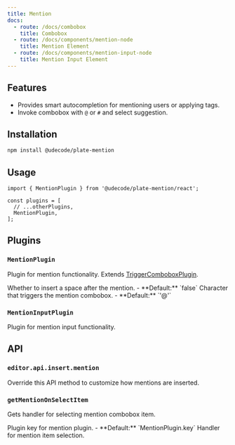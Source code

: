 ```yaml
---
title: Mention
docs:
  - route: /docs/combobox
    title: Combobox
  - route: /docs/components/mention-node
    title: Mention Element
  - route: /docs/components/mention-input-node
    title: Mention Input Element
---
```


<ComponentPreview name="mention-demo" />

<PackageInfo>

## Features

- Provides smart autocompletion for mentioning users or applying tags.
- Invoke combobox with `@` or `#` and select suggestion.

</PackageInfo>

## Installation

```bash
npm install @udecode/plate-mention
```

## Usage

```tsx
import { MentionPlugin } from '@udecode/plate-mention/react';

const plugins = [
  // ...otherPlugins,
  MentionPlugin,
];
```

## Plugins

### `MentionPlugin`

Plugin for mention functionality. Extends [TriggerComboboxPlugin](/docs/combobox#options).

<API name="MentionPlugin">
<APIOptions type="MentionPluginOptions">
  <APIItem name="insertSpaceAfterMention" type="boolean" optional>
    Whether to insert a space after the mention.
    - **Default:** `false`
  </APIItem>
  <APIItem name="trigger" type="string" optional>
    Character that triggers the mention combobox.
    - **Default:** `'@'`
  </APIItem>
</APIOptions>
</API>

### `MentionInputPlugin`

Plugin for mention input functionality.

## API

### `editor.api.insert.mention`

Override this API method to customize how mentions are inserted.

### `getMentionOnSelectItem`

Gets handler for selecting mention combobox item.

<API name="getMentionOnSelectItem">
<APIOptions type="GetMentionOnSelectItemOptions">
  <APIItem name="key" type="string" optional>
    Plugin key for mention plugin.
    - **Default:** `MentionPlugin.key`
  </APIItem>
</APIOptions>

<APIReturns type="MentionOnSelectItem">
  Handler for mention item selection.
</APIReturns>
</API>
